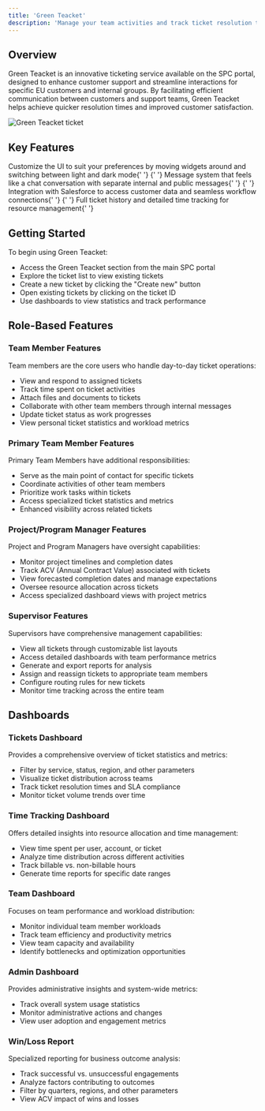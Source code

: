 ```yaml
---
title: 'Green Teacket'
description: 'Manage your team activities and track ticket resolution times'
---
```


## Overview

Green Teacket is an innovative ticketing service available on the SPC portal, designed to enhance customer support and streamline interactions for specific EU customers and internal groups. By facilitating efficient communication between customers and support teams, Green Teacket helps achieve quicker resolution times and improved customer satisfaction.

<img src='/images/green-teacket-screenshot.png' alt='Green Teacket ticket' />

## Key Features

<CardGroup cols={2}>
  <Card title='Intuitive Interface' icon='window-maximize'>
    Customize the UI to suit your preferences by moving widgets around and switching between light and dark mode{' '}
  </Card>{' '}
  <Card title='Conversation Manager' icon='comments'>
    Message system that feels like a chat conversation with separate internal and public messages{' '}
  </Card>{' '}
  <Card title='Integration Capabilities' icon='plug'>
    Integration with Salesforce to access customer data and seamless workflow connections{' '}
  </Card>{' '}
  <Card title='Comprehensive Tracking' icon='chart-line'>
    Full ticket history and detailed time tracking for resource management{' '}
  </Card>
</CardGroup>

## Getting Started

To begin using Green Teacket:

- Access the Green Teacket section from the main SPC portal
- Explore the ticket list to view existing tickets
- Create a new ticket by clicking the "Create new" button
- Open existing tickets by clicking on the ticket ID
- Use dashboards to view statistics and track performance

## Role-Based Features

### Team Member Features

Team members are the core users who handle day-to-day ticket operations:

- View and respond to assigned tickets
- Track time spent on ticket activities
- Attach files and documents to tickets
- Collaborate with other team members through internal messages
- Update ticket status as work progresses
- View personal ticket statistics and workload metrics

### Primary Team Member Features

Primary Team Members have additional responsibilities:

- Serve as the main point of contact for specific tickets
- Coordinate activities of other team members
- Prioritize work tasks within tickets
- Access specialized ticket statistics and metrics
- Enhanced visibility across related tickets

### Project/Program Manager Features

Project and Program Managers have oversight capabilities:

- Monitor project timelines and completion dates
- Track ACV (Annual Contract Value) associated with tickets
- View forecasted completion dates and manage expectations
- Oversee resource allocation across tickets
- Access specialized dashboard views with project metrics

### Supervisor Features

Supervisors have comprehensive management capabilities:

- View all tickets through customizable list layouts
- Access detailed dashboards with team performance metrics
- Generate and export reports for analysis
- Assign and reassign tickets to appropriate team members
- Configure routing rules for new tickets
- Monitor time tracking across the entire team

## Dashboards

### Tickets Dashboard

Provides a comprehensive overview of ticket statistics and metrics:

- Filter by service, status, region, and other parameters
- Visualize ticket distribution across teams
- Track ticket resolution times and SLA compliance
- Monitor ticket volume trends over time

### Time Tracking Dashboard

Offers detailed insights into resource allocation and time management:

- View time spent per user, account, or ticket
- Analyze time distribution across different activities
- Track billable vs. non-billable hours
- Generate time reports for specific date ranges

### Team Dashboard

Focuses on team performance and workload distribution:

- Monitor individual team member workloads
- Track team efficiency and productivity metrics
- View team capacity and availability
- Identify bottlenecks and optimization opportunities

### Admin Dashboard

Provides administrative insights and system-wide metrics:

- Track overall system usage statistics
- Monitor administrative actions and changes
- View user adoption and engagement metrics

### Win/Loss Report

Specialized reporting for business outcome analysis:

- Track successful vs. unsuccessful engagements
- Analyze factors contributing to outcomes
- Filter by quarters, regions, and other parameters
- View ACV impact of wins and losses
